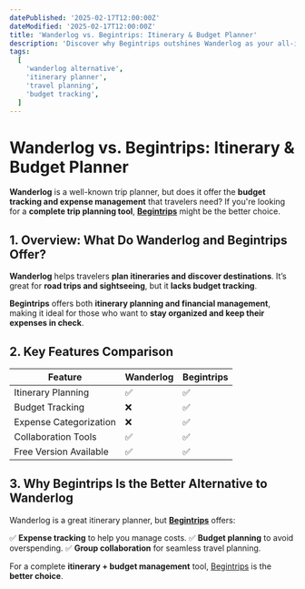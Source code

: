 ```yaml
---
datePublished: '2025-02-17T12:00:00Z'
dateModified: '2025-02-17T12:00:00Z'
title: 'Wanderlog vs. Begintrips: Itinerary & Budget Planner'
description: 'Discover why Begintrips outshines Wanderlog as your all-in-one itinerary planner with budget tracking and expense management. Start planning today!'
tags:
  [
    'wanderlog alternative',
    'itinerary planner',
    'travel planning',
    'budget tracking',
  ]
---
```



# **Wanderlog vs. Begintrips: Itinerary & Budget Planner**

**Wanderlog** is a well-known trip planner, but does it offer the **budget tracking and expense management** that travelers need? If you're looking for a **complete trip planning tool**, **[Begintrips](https://www.begintrips.com)** might be the better choice.

## **1. Overview: What Do Wanderlog and Begintrips Offer?**

**Wanderlog** helps travelers **plan itineraries and discover destinations**. It’s great for **road trips and sightseeing**, but it **lacks budget tracking**.

**Begintrips** offers both **itinerary planning and financial management**, making it ideal for those who want to **stay organized and keep their expenses in check**.

## **2. Key Features Comparison**

| Feature                | **Wanderlog** | **Begintrips** |
| ---------------------- | ------------- | -------------- |
| Itinerary Planning     | ✅            | ✅             |
| Budget Tracking        | ❌            | ✅             |
| Expense Categorization | ❌            | ✅             |
| Collaboration Tools    | ✅            | ✅             |
| Free Version Available | ✅            | ✅             |

## **3. Why Begintrips Is the Better Alternative to Wanderlog**

Wanderlog is a great itinerary planner, but **[Begintrips](https://www.begintrips.com)** offers:

✅ **Expense tracking** to help you manage costs.
✅ **Budget planning** to avoid overspending.
✅ **Group collaboration** for seamless travel planning.

For a complete **itinerary + budget management** tool, [Begintrips](https://www.begintrips.com) is the **better choice**.

<CallToAction />
